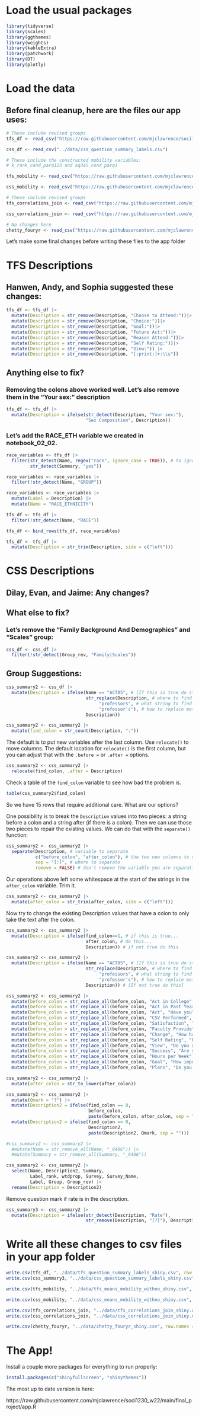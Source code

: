 # Load the usual packages
```r
library(tidyverse)
library(scales)
library(ggthemes)
library(weights)
library(kableExtra)
library(patchwork)
library(DT)
library(plotly)
```

# Load the data

## Before final cleanup, here are the files our app uses:

```r
# These include revised groups
tfs_df <- read_csv("https://raw.githubusercontent.com/mjclawrence/soci1230_w22/main/data/tfs_question_summary_labels_shiny.csv")

css_df <- read_csv("../data/css_question_summary_labels.csv")

# These include the constructed mobility variables:
# k_rank_cond_parq123 and kq345_cond_parq1

tfs_mobility <- read_csv("https://raw.githubusercontent.com/mjclawrence/soci1230_w22/main/data/tfs_means_mobility_withno_shiny.csv")

css_mobility <- read_csv("https://raw.githubusercontent.com/mjclawrence/soci1230_w22/main/data/css_means_mobility_withno_shiny.csv")

# These include revised groups
tfs_correlations_join <- read_csv("https://raw.githubusercontent.com/mjclawrence/soci1230_w22/main/data/tfs_correlations_join_shiny.csv")

css_correlations_join <- read_csv("https://raw.githubusercontent.com/mjclawrence/soci1230_w22/main/data/css_correlations_join_shiny.csv")

# No changes here
chetty_fouryr <- read_csv("https://raw.githubusercontent.com/mjclawrence/soci1230_w22/main/data/chetty_fouryr_shiny.csv")
```

Let's make some final changes before writing these files to the app folder

# TFS Descriptions

## Hanwen, Andy, and Sophia suggested these changes:

```r
tfs_df <- tfs_df |>
  mutate(Description = str_remove(Description, "Choose to Attend:"))|>
  mutate(Description = str_remove(Description, "Choice:"))|>
  mutate(Description = str_remove(Description, "Goal:"))|>
  mutate(Description = str_remove(Description, "Future Act:"))|>
  mutate(Description = str_remove(Description, "Reason Attend:"))|>
  mutate(Description = str_remove(Description, "Self Rating:"))|>
  mutate(Description = str_remove(Description, "View:")) |> 
  mutate(Description = str_remove(Description, "[:print:]+:\\s"))
```

## Anything else to fix?

### Removing the colons above worked well. Let's also remove them in the "Your sex:" description

```r
tfs_df <- tfs_df |> 
  mutate(Description = ifelse(str_detect(Description, "Your sex:"),
                              "Sex Composition", Description))
```

### Let's add the RACE_ETH variable we created in notebook_02_02.

```r
race_variables <- tfs_df |> 
  filter(str_detect(Name, regex("race", ignore_case = TRUE)), # to ignore case
         str_detect(Summary, "yes"))

race_variables <- race_variables |> 
  filter(!str_detect(Name, "GROUP"))

race_variables <- race_variables |> 
  mutate(Label = Description) |> 
  mutate(Name = "RACE_ETHNICITY")

tfs_df <- tfs_df |> 
  filter(!str_detect(Name, "RACE"))

tfs_df <- bind_rows(tfs_df, race_variables)

tfs_df <- tfs_df |> 
  mutate(Description = str_trim(Description, side = c("left")))

```

# CSS Descriptions

## Dilay, Evan, and Jaime: Any changes?

## What else to fix?

### Let's remove the "Family Background And Demographics" and "Scales" group:

```r
css_df <- css_df |> 
  filter(!str_detect(Group_rev, "Family|Scales"))
```

## Group Suggestions:

```r
css_summary2 <- css_df |> 
  mutate(Description = ifelse(Name == "ACT05", # [If this is true do str_replace]
                              str_replace(Description, # where to find the string
                                   "professors", # what string to find
                                   "professor's"), # how to replace match
                              Description))
```

```r
css_summary2 <- css_summary2 |> 
  mutate(find_colon = str_count(Description, ":"))
```

The default is to put new variables after the last column. Use `relocate()` to move columns. The default location for `relocate()` is the first column, but you can adjust that with the `.before =` or `.after =` options.

```r
css_summary2 <- css_summary2 |> 
  relocate(find_colon, .after = Description)
```

Check a table of the `find_colon` variable to see how bad the problem is.

```r
table(css_summary2$find_colon)
```


So we have 15 rows that require additional care. What are our options?


One possibility is to break the `Description` values into two pieces: a string before a colon and a string after (if there is a colon). Then we can use those two pieces to repair the existing values. We can do that with the `separate()` function:

```r
css_summary2 <- css_summary2 |> 
  separate(Description, # variable to separate
           c("before_colon", "after_colon"), # the two new columns to create
           sep = "[:]", # where to separate
           remove = FALSE) # don't remove the variable you are separating
```

Our operations above left some whitespace at the start of the strings in the `after_colon` variable. Trim it.

```r
css_summary2 <- css_summary2 |> 
  mutate(after_colon = str_trim(after_colon, side = c("left")))
```

Now try to change the existing Description values that have a colon to only take the text after the colon.

```r
css_summary2 <- css_summary2 |> 
  mutate(Description = ifelse(find_colon==1, # if this is true...
                              after_colon, # do this...
                              Description)) # if not true do this
```

```r
css_summary2 <- css_summary2 |> 
  mutate(Description = ifelse(Name == "ACT05", # [If this is true do str_replace]
                              str_replace(Description, # where to find the string
                                   "professors", # what string to find
                                   "professor's"), # how to replace match
                              Description)) # [If not true do this]
```


```r
css_summary2 <- css_summary2 |>
  mutate(before_colon = str_replace_all(before_colon, "Act in College", "Have you")) |>
  mutate(before_colon = str_replace_all(before_colon, "Act in Past Year", "In the past year, have you")) |>
  mutate(before_colon = str_replace_all(before_colon, "Act", "Have you")) |>
  mutate(before_colon = str_replace_all(before_colon, "CSV Performed", "Have you done community/volunteer service")) |>
  mutate(before_colon = str_replace_all(before_colon, "Satisfaction", "How satisfied are you with the")) |>
  mutate(before_colon = str_replace_all(before_colon, "Faculty Provide", "Has the faculty provided")) |>
  mutate(before_colon = str_replace_all(before_colon, "Change", "How have you changed your")) |>
  mutate(before_colon = str_replace_all(before_colon, "Self Rating", "Rate your")) |>
  mutate(before_colon = str_replace_all(before_colon, "View", "Do you agree/disagree that")) |>
  mutate(before_colon = str_replace_all(before_colon, "Success", "Are you")) |>
  mutate(before_colon = str_replace_all(before_colon, "Hours per Week", "How many hours per week did you spend")) |>
  mutate(before_colon = str_replace_all(before_colon, "Goal", "How important to you is")) |>
  mutate(before_colon = str_replace_all(before_colon, "Plans", "Do you plan on"))

```

```r
css_summary2 <- css_summary2 |>
  mutate(after_colon = str_to_lower(after_colon))
```

```r
css_summary2 <- css_summary2 |>
  mutate(Qmark = "?") |>
  mutate(Description2 = ifelse(find_colon == 0, 
                               before_colon, 
                               paste(before_colon, after_colon, sep = " "))) |>
  mutate(Description2 = ifelse(find_colon == 0, 
                               Description2, 
                               paste(Description2, Qmark, sep = ""))) 
```

```r
#css_summary2 <- css_summary2 |> 
  #mutate(Name = str_remove_all(Name, "_9406")) |>
  #mutate(Summary = str_remove_all(Summary, "_9406"))
```


```r
css_summary2 <- css_summary2 |> 
  select(Name, Description2, Summary, 
         Label_rank, wtdprop, Survey, Survey_Name,
         Label, Group, Group_rev) |> 
  rename(Description = Description2)
```

Remove question mark if rate is in the description.

```r
css_summary3 <- css_summary2 |> 
  mutate(Description = ifelse(str_detect(Description, "Rate"),
                              str_remove(Description, "[?]"), Description))
```



# Write all these changes to csv files in your app folder

```r
write.csv(tfs_df, "../data/tfs_question_summary_labels_shiny.csv", row.names = FALSE)
write.csv(css_summary3, "../data/css_question_summary_labels_shiny.csv", row.names = FALSE)

write.csv(tfs_mobility, "../data/tfs_means_mobility_withno_shiny.csv", row.names = FALSE)

write.csv(css_mobility, "../data/css_means_mobility_withno_shiny.csv", row.names = FALSE)

write.csv(tfs_correlations_join, "../data/tfs_correlations_join_shiny.csv", row.names = FALSE) 
write.csv(css_correlations_join, "../data/css_correlations_join_shiny.csv", row.names = FALSE) 

write.csv(chetty_fouryr, "../data/chetty_fouryr_shiny.csv", row.names = FALSE)
```

# The App!

Install a couple more packages for everything to run properly:

```r
install.packages(c("shinyfullscreen", "shinythemes"))
```


The most up to date version is here:

https://raw.githubusercontent.com/mjclawrence/soci1230_w22/main/final_project/app.R
